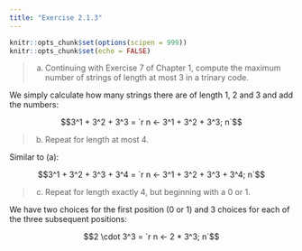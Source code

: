 ```yaml
---
title: "Exercise 2.1.3"
---
```


```r
knitr::opts_chunk$set(options(scipen = 999))
knitr::opts_chunk$set(echo = FALSE)
```

> (a) Continuing with Exercise 7 of Chapter 1, compute the maximum number of strings of length at most 3 in a trinary code.

We simply calculate how many strings there are of length 1, 2 and 3 and add the numbers:

$$3^1 + 3^2 + 3^3 = `r n <- 3^1 + 3^2 + 3^3; n`$$

> (b) Repeat for length at most 4.

Similar to (a):

$$3^1 + 3^2 + 3^3 + 3^4 = `r n <- 3^1 + 3^2 + 3^3 + 3^4; n`$$

> (c) Repeat for length exactly 4, but beginning with a 0 or 1.

We have two choices for the first position (0 or 1) and 3 choices for each of the three subsequent positions:

$$2 \cdot 3^3 = `r n <- 2 * 3^3; n`$$
